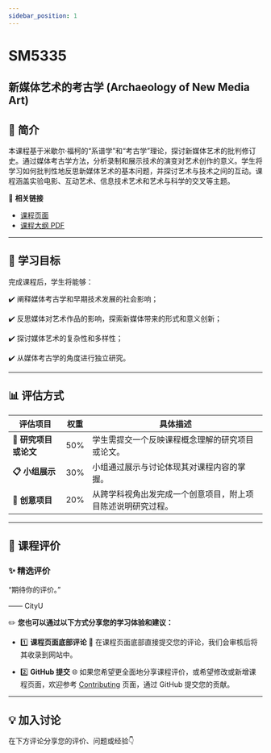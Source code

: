 ```yaml
---
sidebar_position: 1
---
```


# SM5335
## 新媒体艺术的考古学 (Archaeology of New Media Art)

## **📘 简介**
本课程基于米歇尔·福柯的“系谱学”和“考古学”理论，探讨新媒体艺术的批判修订史。通过媒体考古学方法，分析录制和展示技术的演变对艺术创作的意义。学生将学习如何批判性地反思新媒体艺术的基本问题，并探讨艺术与技术之间的互动。课程涵盖实验电影、互动艺术、信息技术艺术和艺术与科学的交叉等主题。

🔗 **相关链接**
- [课程页面](https://www.cityu.edu.hk/catalogue/pg/202425/course/SM5335.htm)
- [课程大纲 PDF](https://www.cityu.edu.hk/catalogue/pg/202425/course/SM5335.pdf)

---

## **🎯 学习目标**

完成课程后，学生将能够：

✔️ 阐释媒体考古学和早期技术发展的社会影响；

✔️ 反思媒体对艺术作品的影响，探索新媒体带来的形式和意义创新；

✔️ 探讨媒体艺术的复杂性和多样性；

✔️ 从媒体考古学的角度进行独立研究。

---

## **📊 评估方式**

| **评估项目**          | **权重** | **具体描述**                                                                                       |
|----------------------|---------|---------------------------------------------------------------------------------------------------|
| **📂 研究项目或论文**  | 50%      | 学生需提交一个反映课程概念理解的研究项目或论文。                                                      |
| **📋 小组展示**       | 30%      | 小组通过展示与讨论体现其对课程内容的掌握。                                                            |
| **📂 创意项目**       | 20%      | 从跨学科视角出发完成一个创意项目，附上项目陈述说明研究过程。                                             |

---

## **💬 课程评价**

### ✨ **精选评价**
<div className={commentStyles.commentBox}>
    <p className={commentStyles.commentText}>
        “期待你的评价。”
    </p>
    <p className={commentStyles.commentAuthor}>—— CityU</p>
</div>

✏️ **您也可以通过以下方式分享您的学习体验和建议：**

- 1️⃣ **课程页面底部评论**
💬 在课程页面底部直接提交您的评论，我们会审核后将其收录到网站中。

- 2️⃣ **GitHub 提交**
🌐 如果您希望更全面地分享课程评价，或希望修改或新增课程页面，欢迎参考 [Contributing](/contributing) 页面，通过 GitHub 提交您的贡献。

---

## **💡 加入讨论**

在下方评论分享您的评价、问题或经验👇
<Utterances />
